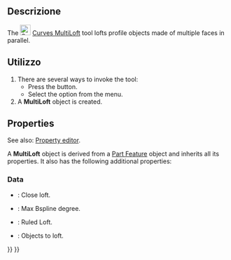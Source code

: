 <languages/>

<div lang="en" dir="ltr" class="mw-content-ltr">
{{Docnav
|[[Curves_ReflectLines|ReflectLines]]
|[[Curves_BlendSurf2|BlendSurface]]
|[[Curves_Workbench|Curves]]
|IconL=Curves_ReflectLines.svg
|IconR=Curves_BlendSurf2.svg
|IconC=Curves_workbench_icon.svg
}}
</div>

<div lang="en" dir="ltr" class="mw-content-ltr">
{{GuiCommand
|Name=Curves MultiLoft
|MenuLocation=Surfaces → MultiLoft
|Workbenches=[[Curves_Workbench|Curves]]
}}
</div>

<span id="Description"></span>
==Descrizione==

<div lang="en" dir="ltr" class="mw-content-ltr">
The [[Image:Curves_MultiLoft.svg|24px]] [[Curves_MultiLoft|Curves MultiLoft]] tool lofts profile objects made of multiple faces in parallel.
</div>

<span id="Usage"></span>
==Utilizzo==

<div lang="en" dir="ltr" class="mw-content-ltr">
# There are several ways to invoke the tool:
#* Press the {{Button|[[Image:Curves_MultiLoft.svg|16px]] [[Curves_MultiLoft|MultiLoft]]}} button.
#* Select the {{MenuCommand|Surfaces → [[Image:Curves_MultiLoft.svg|16px]] MultiLoft}} option from the menu.
# A '''MultiLoft''' object is created.
</div>

<div lang="en" dir="ltr" class="mw-content-ltr">
==Properties==
</div>

<div lang="en" dir="ltr" class="mw-content-ltr">
See also: [[Property_editor|Property editor]].
</div>

<div lang="en" dir="ltr" class="mw-content-ltr">
A '''MultiLoft''' object is derived from a [[Part_Feature|Part Feature]] object and inherits all its properties. It also has the following additional properties:
</div>

<div lang="en" dir="ltr" class="mw-content-ltr">
===Data===
</div>

<div lang="en" dir="ltr" class="mw-content-ltr">
{{TitleProperty|Multiloft}}
</div>

<div lang="en" dir="ltr" class="mw-content-ltr">
* {{PropertyData|Closed|Bool}}: Close loft.
* {{PropertyData|MaxDegree|Integer}}: Max Bspline degree.
* {{PropertyData|Ruled|Bool}}: Ruled Loft.
* {{PropertyData|Sources|LinkList}}: Objects to loft.
</div>


<div lang="en" dir="ltr" class="mw-content-ltr">
{{Docnav
|[[Curves_ReflectLines|ReflectLines]]
|[[Curves_BlendSurf2|BlendSurface]]
|[[Curves_Workbench|Curves]]
|IconL=Curves_ReflectLines.svg
|IconR=Curves_BlendSurf2.svg
|IconC=Curves_workbench_icon.svg
}}
</div>

{{Curves Tools navi{{#translation:}}}}
{{Userdocnavi{{#translation:}}}}